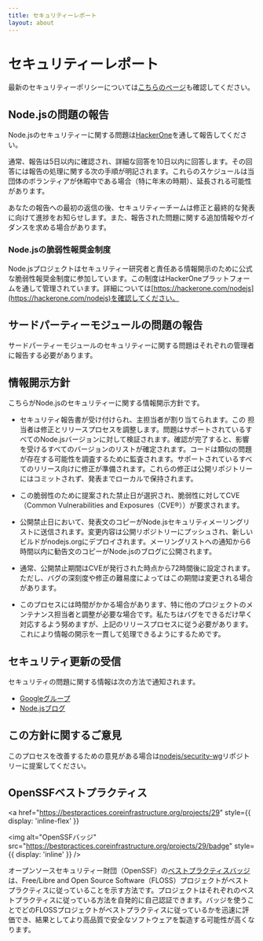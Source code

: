 ```yaml
---
title: セキュリティーレポート
layout: about
---
```


# セキュリティーレポート

最新のセキュリティーポリシーについては[こちらのページ](https://github.com/nodejs/node/security/policy)も確認してください。

## Node.jsの問題の報告

Node.jsのセキュリティーに関する問題は[HackerOne](https://hackerone.com/nodejs)を通して報告してください。

通常、報告は5日以内に確認され、詳細な回答を10日以内に回答します。その回答には報告の処理に関する次の手順が明記されます。これらのスケジュールは当団体のボランティアが休暇中である場合（特に年末の時期）、延長される可能性があります。

あなたの報告への最初の返信の後、セキュリティーチームは修正と最終的な発表に向けて進捗をお知らせします。また、報告された問題に関する追加情報やガイダンスを求める場合があります。

### Node.jsの脆弱性報奨金制度

Node.jsプロジェクトはセキュリティー研究者と責任ある情報開示のために公式な脆弱性報奨金制度に参加しています。この制度はHackerOneプラットフォームを通して管理されています。詳細については[https://hackerone.com/nodejs](https://hackerone.com/nodejs)を確認してください。

## サードパーティーモジュールの問題の報告

サードパーティーモジュールのセキュリティーに関する問題はそれぞれの管理者に報告する必要があります。

## 情報開示方針

こちらがNode.jsのセキュリティーに関する情報開示方針です。

- セキュリティ報告書が受け付けられ、主担当者が割り当てられます。この
  担当者は修正とリリースプロセスを調整します。問題はサポートされているすべてのNode.jsバージョンに対して検証されます。確認が完了すると、影響を受けるすべてのバージョンのリストが確定されます。コードは類似の問題が存在する可能性を調査するために監査されます。サポートされているすべてのリリース向けに修正が準備されます。これらの修正は公開リポジトリーにはコミットされず、発表までローカルで保持されます。

- この脆弱性のために提案された禁止日が選択され、脆弱性に対してCVE（Common Vulnerabilities and Exposures（CVE®））が要求されます。

- 公開禁止日において、発表文のコピーがNode.jsセキュリティメーリングリストに送信されます。変更内容は公開リポジトリーにプッシュされ、新しいビルドがnodejs.orgにデプロイされます。メーリングリストへの通知から6時間以内に勧告文のコピーがNode.jsのブログに公開されます。

- 通常、公開禁止期間はCVEが発行された時点から72時間後に設定されます。ただし、バグの深刻度や修正の難易度によってはこの期間は変更される場合があります。

- このプロセスには時間がかかる場合があります、特に他のプロジェクトのメンテナンス担当者と調整が必要な場合です。私たちはバグをできるだけ早く対応するよう努めますが、上記のリリースプロセスに従う必要があります。これにより情報の開示を一貫して処理できるようにするためです。

## セキュリティ更新の受信

セキュリティの問題に関する情報は次の方法で通知されます。

- [Googleグループ](https://groups.google.com/group/nodejs-sec)
- [Node.jsブログ](/blog)

## この方針に関するご意見

このプロセスを改善するための意見がある場合は[nodejs/security-wg](https://github.com/nodejs/security-wg)リポジトリーに提案してください。

## OpenSSFベストプラクティス

<a
  href="https://bestpractices.coreinfrastructure.org/projects/29"
  style={{ display: 'inline-flex' }}
>
  <img
    alt="OpenSSFバッジ"
    src="https://bestpractices.coreinfrastructure.org/projects/29/badge"
    style={{ display: 'inline' }}
  />
</a>

オープンソースセキュリティー財団（OpenSSF）の[ベストプラクティスバッジ](https://github.com/coreinfrastructure/best-practices-badge)は、Free/Libre and Open Source Software（FLOSS）プロジェクトがベストプラクティスに従っていることを示す方法です。プロジェクトはそれぞれのベストプラクティスに従っている方法を自発的に自己認証できます。バッジを使うことでどのFLOSSプロジェクトがベストプラクティスに従っているかを迅速に評価でき、結果としてより高品質で安全なソフトウェアを製造する可能性が高くなります。
